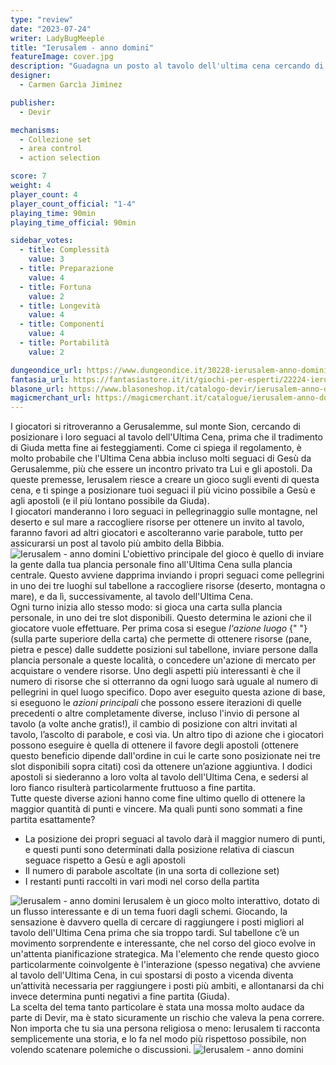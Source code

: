```yaml
---
type: "review"
date: "2023-07-24"
writer: LadyBugMeeple
title: "Ierusalem - anno domini"
featureImage: cover.jpg
description: "Guadagna un posto al tavolo dell'ultima cena cercando di sederti il più vicino possibile a Gesù."
designer:
  - Carmen Garcìa Jimìnez

publisher:
  - Devir

mechanisms:
  - Collezione set
  - area control
  - action selection

score: 7
weight: 4
player_count: 4
player_count_official: "1-4"
playing_time: 90min
playing_time_official: 90min

sidebar_votes:
  - title: Complessità
    value: 3
  - title: Preparazione
    value: 4
  - title: Fortuna
    value: 2
  - title: Longevità
    value: 4
  - title: Componenti
    value: 4
  - title: Portabilità
    value: 2

dungeondice_url: https://www.dungeondice.it/30228-ierusalem-anno-domini-.html
fantasia_url: https://fantasiastore.it/it/giochi-per-esperti/22224-ierusalem-anno-domini.html
blasone_url: https://www.blasoneshop.it/catalogo-devir/ierusalem-anno-domini-90-3374
magicmerchant_url: https://magicmerchant.it/catalogue/ierusalem-anno-domini-66365/
---
```


<Setting>
  I giocatori si ritroveranno a Gerusalemme, sul monte Sion, cercando di
  posizionare i loro seguaci al tavolo dell'Ultima Cena, prima che il tradimento
  di Giuda metta fine ai festeggiamenti. Come ci spiega il regolamento, è molto
  probabile che l'Ultima Cena abbia incluso molti seguaci di Gesù da
  Gerusalemme, più che essere un incontro privato tra Lui e gli apostoli. Da
  queste premesse, Ierusalem riesce a creare un gioco sugli eventi di questa
  cena, e ti spinge a posizionare tuoi seguaci il più vicino possibile a Gesù e
  agli apostoli (e il più lontano possibile da Giuda).
  <br />I giocatori manderanno i loro seguaci in pellegrinaggio sulle montagne, nel
  deserto e sul mare a raccogliere risorse per ottenere un invito al tavolo, faranno
  favori ad altri giocatori e ascolteranno varie parabole, tutto per assicurarsi
  un post al tavolo più ambito della Bibbia.
</Setting>

<img src="./game1.jpg" alt="Ierusalem - anno domini" />

<Rules>
  L'obiettivo principale del gioco è quello di inviare la gente dalla tua
  plancia personale fino all'Ultima Cena sulla plancia centrale. Questo avviene
  dapprima inviando i propri seguaci come pellegrini in uno dei tre luoghi sul
  tabellone a raccogliere risorse (deserto, montagna o mare), e da lì,
  successivamente, al tavolo dell'Ultima Cena.
  <br />
  Ogni turno inizia allo stesso modo: si gioca una carta sulla plancia
  personale, in uno dei tre slot disponibili. Questo determina le azioni che il
  giocatore vuole effettuare. Per prima cosa si esegue <em>
    l'azione luogo
  </em>{" "}
  (sulla parte superiore della carta) che permette di ottenere risorse (pane,
  pietra e pesce) dalle suddette posizioni sul tabellone, inviare persone dalla
  plancia personale a queste località, o concedere un'azione di mercato per
  acquistare o vendere risorse. Uno degli aspetti più interessanti è che il
  numero di risorse che si otterranno da ogni luogo sarà uguale al numero di
  pellegrini in quel luogo specifico. Dopo aver eseguito questa azione di base,
  si eseguono le <em>azioni principali </em>che possono essere iterazioni di
  quelle precedenti o altre completamente diverse, incluso l'invio di persone al
  tavolo (a volte anche gratis!), il cambio di posizione con altri invitati al
  tavolo, l’ascolto di parabole, e così via. Un altro tipo di azione che i
  giocatori possono eseguire è quella di ottenere il favore degli apostoli
  (ottenere questo beneficio dipende dall'ordine in cui le carte sono
  posizionate nei tre slot disponibili sopra citati) così da ottenere un’azione
  aggiuntiva. I dodici apostoli si siederanno a loro volta al tavolo dell'Ultima
  Cena, e sedersi al loro fianco risulterà particolarmente fruttuoso a fine
  partita.
  <br />
  Tutte queste diverse azioni hanno come fine ultimo quello di ottenere la
  maggior quantità di punti e vincere. Ma quali punti sono sommati a fine
  partita esattamente?
  <br />
  <ul>
    <li>
      La posizione dei propri seguaci al tavolo darà il maggior numero di punti,
      e questi punti sono determinati dalla posizione relativa di ciascun
      seguace rispetto a Gesù e agli apostoli
    </li>
    <li>Il numero di parabole ascoltate (in una sorta di collezione set)</li>
    <li>I restanti punti raccolti in vari modi nel corso della partita</li>
  </ul>
</Rules>

<img src="./game2.jpg" alt="Ierusalem - anno domini" />

<Feedback>
  Ierusalem è un gioco molto interattivo, dotato di un flusso interessante e di
  un tema fuori dagli schemi. Giocando, la sensazione è davvero quella di
  cercare di raggiungere i posti migliori al tavolo dell'Ultima Cena prima che
  sia troppo tardi. Sul tabellone c’è un movimento sorprendente e interessante,
  che nel corso del gioco evolve in un'attenta pianificazione strategica. Ma
  l'elemento che rende questo gioco particolarmente coinvolgente è l'interazione
  (spesso negativa) che avviene al tavolo dell'Ultima Cena, in cui spostarsi di
  posto a vicenda diventa un’attività necessaria per raggiungere i posti più
  ambiti, e allontanarsi da chi invece determina punti negativi a fine partita
  (Giuda).
  <br />
  La scelta del tema tanto particolare è stata una mossa molto audace da parte
  di Devir, ma è stato sicuramente un rischio che valeva la pena correre. Non
  importa che tu sia una persona religiosa o meno: Ierusalem ti racconta
  semplicemente una storia, e lo fa nel modo più rispettoso possibile, non
  volendo scatenare polemiche o discussioni.
</Feedback>

<img src="./game3.jpg" alt="Ierusalem - anno domini" />
